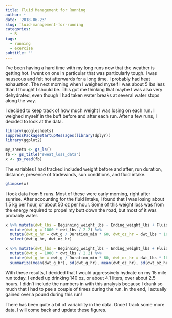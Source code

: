 ```yaml
---
title: Fluid Management for Running
author: ~
date: '2018-06-23'
slug: fluid-management-for-running
categories: 
  - R
tags: 
  - running
  - exercise
subtitle: ''
---
```


I've been having a hard time with my long runs now that the weather is getting hot. I went on one in particular that was particularly tough. I was nauseous and felt hot afterwards for a long time. I probably had heat exhaustion. The next morning when I weighed myself I was about 5 lbs less than I thought I should be. This got me thinking that maybe I was also very dehydrated, even though I had taken water breaks at several water stops along the way. 

I decided to keep track of how much weight I was losing on each run. I weighed myself in the buff before and after each run. After a few runs, I decided to look at the data.

```r
library(googlesheets)
suppressPackageStartupMessages(library(dplyr))
library(ggplot2)
```

```r
my_sheets <- gs_ls()
fb <- gs_title("sweat_loss_data")
x <- gs_read(fb)
```

The variables I had tracked included weight before and after, run duration, distance, presence of tradewinds, sun conditions, and fluid intake.
```r
glimpse(x)
```

I took data from 5 runs. Most of these were early morning, right after sunrise. After accounting for the fluid intake, I found that I was losing about 1.5 kg per hour, or about 50 oz per hour. Some of this weight loss was from the energy required to propel my butt down the road, but most of it was probably water.

```r
x %>% mutate(dwt_lbs = Beginning_weight_lbs - Ending_weight_lbs + Fluid_intake_oz/16) %>%
  mutate(dwt_g = 1000 * dwt_lbs / 2.2) %>%
  mutate(dwt_g_hr = dwt_g / Duration_min * 60, dwt_oz_hr = dwt_lbs * 16 / Duration_min * 60) %>% 
  select(dwt_g_hr, dwt_oz_hr)
```

```r
x %>% mutate(dwt_lbs = Beginning_weight_lbs - Ending_weight_lbs + Fluid_intake_oz/16) %>%
  mutate(dwt_g = 1000 * dwt_lbs / 2.2) %>%
  mutate(dwt_g_hr = dwt_g / Duration_min * 60, dwt_oz_hr = dwt_lbs * 16 / Duration_min * 60) %>%
  summarize(mean(dwt_g_hr), sd(dwt_g_hr), mean(dwt_oz_hr), sd(dwt_oz_hr))

```

With these results, I decided that I would aggressively hydrate on my 15 mile run today. I ended up drinking 140 oz, or about 4.1 liters, over about 2.5 hours. I didn't include the numbers in with this analysis because I drank so much that I had to pee a couple of times during the run. In the end, I actually gained over a pound during this run! 

There has been quite a bit of variability in the data. Once I track some more data, I will come back and update these figures.

